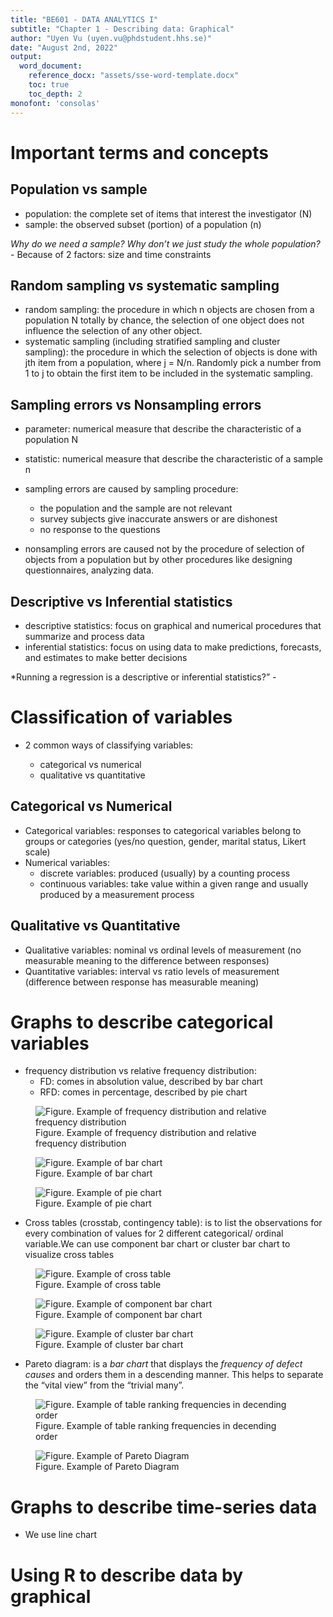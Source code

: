 ```yaml
---
title: "BE601 - DATA ANALYTICS I"
subtitle: "Chapter 1 - Describing data: Graphical"
author: "Uyen Vu (uyen.vu@phdstudent.hhs.se)"
date: "August 2nd, 2022"
output:
  word_document:
    reference_docx: "assets/sse-word-template.docx"
    toc: true
    toc_depth: 2
monofont: 'consolas'
---
```


\newpage

# Important terms and concepts
## Population vs sample

- population: the complete set of items that interest the investigator (N)
- sample: the observed subset (portion) of a population (n)

*Why do we need a sample? Why don't we just study the whole population?* \- Because of 2 factors: size and time constraints

## Random sampling vs systematic sampling

- random sampling: the procedure in which n objects are chosen from a population N totally by chance, the selection of one object does not influence the selection of any other object.
- systematic sampling (including stratified sampling and cluster sampling): the procedure in which the selection of objects is done with jth item from a population, where j = N/n. Randomly pick a number from 1 to j to obtain the first item to be included in the systematic sampling.

## Sampling errors vs Nonsampling errors
- parameter: numerical measure that describe the characteristic of a population N
- statistic: numerical measure that describe the characteristic of a sample n

- sampling errors are caused by sampling procedure:
  + the population and the sample are not relevant
  + survey subjects give inaccurate answers or are dishonest
  + no response to the questions

- nonsampling errors are caused not by the procedure of selection of objects from a population but by other procedures like designing questionnaires, analyzing data.

## Descriptive vs Inferential statistics
- descriptive statistics: focus on graphical and numerical procedures that summarize and process data
- inferential statistics: focus on using data to make predictions, forecasts, and estimates to make better decisions

*Running a regression is a descriptive or inferential statistics?" - 

# Classification of variables
- 2 common ways of classifying variables:

  + categorical vs numerical
  + qualitative vs quantitative
  
## Categorical vs Numerical
- Categorical variables: responses to categorical variables belong to groups or categories (yes/no question, gender, marital status, Likert scale)
- Numerical variables:
  + discrete variables: produced (usually) by a counting process
  + continuous variables: take value within a given range and usually produced by a measurement process
  
## Qualitative vs Quantitative
- Qualitative variables: nominal vs ordinal levels of measurement (no measurable meaning to the difference between responses)
- Quantitative variables: interval vs ratio levels of measurement (difference between response has measurable meaning)

# Graphs to describe categorical variables
- frequency distribution vs relative frequency distribution:
  + FD: comes in absolution value, described by bar chart
  + RFD: comes in percentage, described by pie chart

![Figure. Example of frequency distribution and relative frequency distribution](assets/image/C1-frequencydistributiontable.PNG)

![Figure. Example of bar chart](assets/image/C1-barcharttodescribecategoricaldata.PNG)

![Figure. Example of pie chart](assets/image/C1-piecharttodescriberelativefrequencydistribution.PNG)

- Cross tables (crosstab, contingency table): is to list the observations for every combination of values for 2 different categorical/ ordinal variable.We can use component bar chart or cluster bar chart to visualize cross tables

![Figure. Example of cross table](assets/image/C1-crosstab.PNG)

![Figure. Example of component bar chart](assets/image/C1-componentbarchart.PNG)

![Figure. Example of cluster bar chart](assets/image/C1-clusterbarchar.PNG)

- Pareto diagram: is a *bar chart* that displays the *frequency of defect causes* and orders them in a descending manner. This helps to separate the "vital view" from the "trivial many".

![Figure. Example of table ranking frequencies in decending order](assets/image/C1-paretotable.PNG)

![Figure. Example of Pareto Diagram](assets/image/C1-paretodiagram.PNG)

# Graphs to describe time-series data
- We use line chart

# Using R to describe data by graphical






